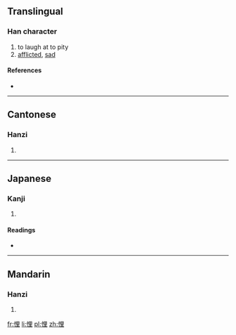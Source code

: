 ==Translingual==

===Han character===
{{Han char|rn=61|rad=心|as=07|sn=10|four=9601<sub>4</sub>|canj=心田土 (PWG)}}

# to laugh at to pity
# [[afflicted]], [[sad]]

====References====
* {{Han ref|kx=0388.030|dkj=10678|dj=0720.190|hdz=42304.010|uh=609D|ud=24733|bh=D1A7|bd=53671}}

----

==Cantonese==

===Hanzi===
{{yue-hanzi|jyut=|y=fui1}}

# {{defn|lang=yue|sort=心07}}

----

==Japanese==

===Kanji===
{{ja-kanji|grade=|rs=心07}}

# {{defn|lang=ja|sort=心07}}

====Readings====
* {{ja-readings|on=[[かい]] (kai), [[り]] (ri)|kun=[[たわむれる]] (tawamureru)}}

----

==Mandarin==

===Hanzi===
{{cmn-hanzi|pin=[[kuī]] ([[kui1]]),[[huī]] ([[hui1]]) |wg=}}

# {{defn|lang=cmn|sort=心07}}

[[fr:悝]]
[[li:悝]]
[[pl:悝]]
[[zh:悝]]